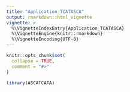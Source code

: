 ---
title: "Application_TCATASCA"
output: rmarkdown::html_vignette
vignette: >
  %\VignetteIndexEntry{Application_TCATASCA}
  %\VignetteEngine{knitr::rmarkdown}
  %\VignetteEncoding{UTF-8}
---

```{r, include = FALSE}
knitr::opts_chunk$set(
  collapse = TRUE,
  comment = "#>"
)
```

```{r setup}
library(ASCATCATA)
```







